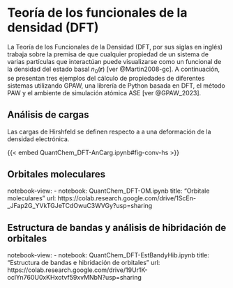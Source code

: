 # Teoría de los funcionales de la densidad (DFT)

La Teoría de los Funcionales de la Densidad (DFT, por sus siglas en inglés) trabaja sobre la premisa de que cualquier propiedad de un sistema de varias partículas que interactúan puede visualizarse como un funcional de la densidad del estado basal $n_0(\textbf{r})$ [ver @Martin2008-gc]. A continuación, se presentan tres ejemplos del cálculo de propiedades de diferentes sistemas utilizando GPAW, una librería de Python basada en DFT, el método PAW y el ambiente de simulación atómica ASE [ver @GPAW_2023]. 

## Análisis de cargas

Las cargas de Hirshfeld se definen respecto a a una deformación de la densidad electrónica. 

{{< embed QuantChem_DFT-AnCarg.ipynb#fig-conv-hs >}}


## Orbitales moleculares

notebook-view:
  - notebook: QuantChem_DFT-OM.ipynb
    title: "Orbitale moleculares"
    url: https://colab.research.google.com/drive/1ScEn-_JFap2G_YVkTGJeTCdOwuC3WVGy?usp=sharing

## Estructura de bandas y análisis de hibridación de orbitales

notebook-view:
  - notebook: QuantChem_DFT-EstBandyHib.ipynb
    title: "Estructura de bandas e hibridación de orbitales"
    url: https://colab.research.google.com/drive/19Ur1K-oclYn760U0xKHxotvf59xvMNbN?usp=sharing